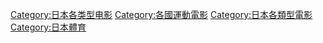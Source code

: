 [[Category:日本各类型电影|Category:日本各类型电影]]
[[Category:各國運動電影|Category:各國運動電影]]
[[Category:日本各類型電影|Category:日本各類型電影]]
[[Category:日本體育|Category:日本體育]]